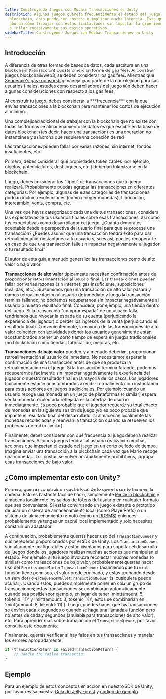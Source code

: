 ```yaml
---
title: Construyendo Juegos con Muchas Transacciones en Unity
description: Algunos juegos guardan frecuentemente el estado del juego. Cuando se trabaja con la
  blockchain, esto puede ser costoso e implicar mucha latencia. Esta guía
  aborda cómo trabajar con estas limitaciones sin impactar la experiencia del usuario final
  o inflar excesivamente sus gastos operativos.
sidebarTitle: Construyendo Juegos con Muchas Transacciones en Unity
---
```


## Introducción

A diferencia de otras formas de bases de datos, cada escritura en una blockchain (transacción) cuesta dinero en forma de [gas fees](https://ethereum.org/en/developers/docs/gas/). Al construir juegos blockchain/web3, se deben considerar los gas fees. Mientras que [Sequence's gas sponsorship](/solutions/builder/gas-tank) maneja gran parte de la complejidad para sus usuarios finales, ustedes como desarrolladores del juego aún deben hacer algunas consideraciones con respecto a los gas fees.

<Tip>
  Al construir tu juego, debes considerar la ***frecuencia*** con la que envías transacciones a la blockchain para mantener los costos de ejecución al mínimo.
</Tip>

Una complejidad adicional de trabajar con la blockchain que no existe con todas las formas de almacenamiento de datos es que escribir en la base de datos blockchain (es decir, hacer una transacción) es una operación no instantánea y asíncrona que requiere una conexión de red.

<Warning>
  Las transacciones pueden fallar por varias razones: sin internet, fondos insuficientes, etc.
</Warning>

Primero, debes considerar qué propiedades tokenizables (por ejemplo, objetos, potenciadores, desbloqueos, etc.) deberían tokenizarse en la blockchain.

Luego, debes considerar los "tipos" de transacciones que tu juego realizará. Probablemente puedas agrupar las transacciones en diferentes categorías. Por ejemplo, algunas de estas categorías de transacciones podrían incluir: recolecciones (como recoger monedas), fabricación, intercambio, venta, compra, etc.

Una vez que hayas categorizado cada una de tus transacciones, considera las expectativas de tus usuarios finales sobre esas transacciones, así como tus expectativas como desarrollador del juego. ¿Cuánta demora es aceptable desde la perspectiva del usuario final para que se procese una transacción? ¿Puedes asumir que una transacción tendrá éxito para dar retroalimentación instantánea a tu usuario y, si es así, puedes recuperarte en caso de que una transacción falle sin impactar negativamente al jugador o tu resultado final?

El autor de esta guía a menudo generaliza las transacciones como de alto valor o bajo valor.

**Transacciones de alto valor** típicamente necesitan confirmación antes de proporcionar retroalimentación al usuario final. Las transacciones pueden fallar por varias razones (sin internet, gas insuficiente, suposiciones inválidas, etc.). Si asumimos que una transacción de alto valor pasará y damos retroalimentación al usuario de inmediato y luego la transacción termina fallando, no podremos recuperarnos sin impactar negativamente al usuario o nuestro resultado final. Considera, por ejemplo, una tienda dentro del juego. Si la transacción "comprar espada" de un usuario falla, tendríamos que revocar la espada de su cuenta (perjudicando la experiencia del jugador) o perder los ingresos de la venta (perjudicando el resultado final). Convenientemente, la mayoría de las transacciones de alto valor coinciden con actividades donde los usuarios generalmente están acostumbrados a tener un corto tiempo de espera en juegos tradicionales (no blockchain) como tiendas, fabricación, mejoras, etc.

**Transacciones de bajo valor** pueden, y a menudo deberían, proporcionar retroalimentación al usuario de inmediato. No necesitamos esperar la confirmación de una transacción antes de que se produzca la retroalimentación en el juego. Si la transacción termina fallando, podemos recuperarnos fácilmente sin impactar negativamente la experiencia del jugador o nuestro resultado final en la mayoría de los casos. Los jugadores típicamente estarán acostumbrados a recibir retroalimentación instantánea para estas acciones en juegos tradicionales. Por ejemplo: cuando un usuario recoge una moneda en un juego de plataformas (o similar) espera ver la moneda recolectada reflejada en la interfaz de usuario inmediatamente. Es poco probable que el jugador recuerde su total exacto de monedas en la siguiente sesión de juego y/o es poco probable que impacte el resultado final del desarrollador si almacenan localmente las monedas recolectadas y reenvían la transacción cuando se resuelven los problemas de red (o similar).

Finalmente, debes considerar con qué frecuencia tu juego debería realizar transacciones. Algunos juegos tendrán al usuario realizando muchas acciones que impactan el estado del juego en un corto período de tiempo. Imagina enviar una transacción a la blockchain cada vez que Mario recoge una moneda... Los costos se volverían rápidamente prohibitivos, ¡agrupa esas transacciones de bajo valor!

## ¿Cómo implementar esto con Unity?

Primero, querrás construir un caché local de lo que el usuario tiene en la cadena. Esto es bastante fácil de hacer, simplemente [lee de la blockchain](/sdk/unity/power/read-from-blockchain) y almacena localmente los saldos de tokens del usuario en cualquier formato que sea conveniente. Si estás convirtiendo un juego existente o prototipo de usar un sistema de almacenamiento local (como PlayerPrefs) o un sistema de almacenamiento remoto (como un [RDBMS](https://en.wikipedia.org/wiki/List_of_relational_database_management_systems)) entonces probablemente ya tengas un caché local implementado y solo necesites construir un adaptador.

A continuación, probablemente querrás hacer uso del `TransactionQueuer` y sus herederos proporcionados por el SDK de Unity. Los `TransactionQueuer` son altamente configurables y están diseñados para soportar el desarrollo de juegos donde los jugadores realizan muchas acciones que manipulan el estado. Por ejemplo, si tu juego involucra recolectar muchas monedas (o similar) como transacciones de bajo valor, probablemente querrás hacer uso del `PermissionedMinterTransactionQueuer` (asumiendo que tu `mint` función tiene permisos, el valor predeterminado, y estás acuñando desde un servidor) o el `SequenceWalletTransactionQueuer` (si cualquiera puede acuñar). Usando estos, puedes simplemente poner en cola un grupo de transacciones; estas transacciones se combinarán automáticamente cuando sea posible (por ejemplo, en lugar de tener 'mint(amount: 5, tokenId: 11)' y 'mint(amount: 3, tokenId: 11)', estos se combinarían en 'mint(amount: 8, tokenId: 11)'). Luego, puedes hacer que tus transacciones se envíen cada x segundos o cuando se haga una llamada a función pero no antes de cada y segundos (anulable para transacciones de alto valor), etc. Para aprender más sobre trabajar con el `TransactionQueuer`, por favor consulta [este documento](/sdk/unity/power/write-to-blockchain#transaction-queuers).

Finalmente, querrás verificar si hay fallos en tus transacciones y manejar los errores apropiadamente.

```csharp
if (transactionReturn is FailedTransactionReturn) {
    // Handle the failed transaction
}
```

## Ejemplo

Para un ejemplo de estos conceptos en acción en nuestro SDK de Unity, por favor revisa nuestra [Guía de Jelly Forest](/guides/jelly-forest-unity-guide#5-mint-in-game-tokens-to-the-players-inventory) y [código de ejemplo](https://github.com/0xsequence/sequence-unity-demo/tree/master/Scripts).
